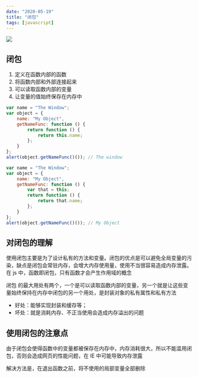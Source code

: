 ```yaml
---
date: "2020-05-19"
title: "闭包"
tags: [javascript]
---
```


![](https://cdn.jsdelivr.net/gh/funnypan/pics@master/img/20200413141906.png)

## 闭包

1. 定义在函数内部的函数
2. 将函数内部和外部连接起来
3. 可以读取函数内部的变量
4. 让变量的值始终保存在内存中

```javascript
var name = "The Window";
var object = {
	name: "My Object",
	getNameFunc: function () {
		return function () {
			return this.name;
		};
	}
};
alert(object.getNameFunc()()); // The window

var name = "The Window";
var object = {
	name: "My Object",
	getNameFunc: function () {
		var that = this;
		return function () {
			return that.name;
		};
	}
};
alert(object.getNameFunc()()); // My Object
```

## 对闭包的理解

使⽤闭包主要是为了设计私有的⽅法和变量。闭包的优点是可以避免全局变量的污染，缺点是闭包会常驻内存，会增⼤内存使⽤量，使⽤不当很容易造成内存泄露。在 js 中，函数即闭包，只有函数才会产⽣作⽤域的概念

闭包 的最⼤⽤处有两个，⼀个是可以读取函数内部的变量，另⼀个就是让这些变量始终保持在内存中闭包的另⼀个⽤处，是封装对象的私有属性和私有⽅法

-   好处：能够实现封装和缓存等；
-   坏处：就是消耗内存、不正当使⽤会造成内存溢出的问题

## 使⽤闭包的注意点

由于闭包会使得函数中的变量都被保存在内存中，内存消耗很⼤，所以不能滥⽤闭包，否则会造成⽹⻚的性能问题，在 IE 中可能导致内存泄露

解决⽅法是，在退出函数之前，将不使⽤的局部变量全部删除
